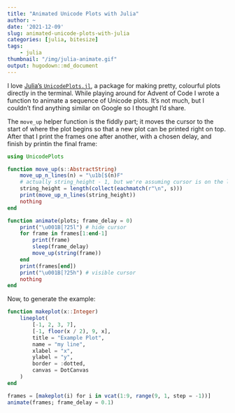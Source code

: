```yaml
---
title: "Animated Unicode Plots with Julia"
author: ~
date: '2021-12-09'
slug: animated-unicode-plots-with-julia
categories: [julia, bitesize]
tags:
    - julia
thumbnail: "/img/julia-animate.gif"
output: hugodown::md_document
---
```


I love [Julia's `UnicodePlots.jl`](https://github.com/JuliaPlots/UnicodePlots.jl), a package for making pretty, colourful plots directly in the terminal. While playing around for Advent of Code I wrote a function to animate a sequence of Unicode plots. It's not much, but I couldn't find anything similar on Google so I thought I'd share.

The `move_up` helper function is the fiddly part; it moves the cursor to the start of where the plot begins so that a new plot can be printed right on top. After that I print the frames one after another, with a chosen delay, and finish by printin the final frame:

```julia
using UnicodePlots

function move_up(s::AbstractString)
    move_up_n_lines(n) = "\u1b[$(n)F"
    # actually string_height - 1, but we're assuming cursor is on the last line
    string_height = length(collect(eachmatch(r"\n", s)))
    print(move_up_n_lines(string_height))
    nothing
end

function animate(plots; frame_delay = 0)
    print("\u001B[?25l") # hide cursor
    for frame in frames[1:end-1]
        print(frame)
        sleep(frame_delay)
        move_up(string(frame))
    end
    print(frames[end])
    print("\u001B[?25h") # visible cursor
    nothing
end
```

Now, to generate the example:

```julia
function makeplot(x::Integer)
    lineplot(
        [-1, 2, 3, 7],
        [-1, floor(x / 2), 9, x],
        title = "Example Plot",
        name = "my line",
        xlabel = "x",
        ylabel = "y",
        border = :dotted,
        canvas = DotCanvas
    )
end

frames = [makeplot(i) for i in vcat(1:9, range(9, 1, step = -1))]
animate(frames; frame_delay = 0.1)
```

